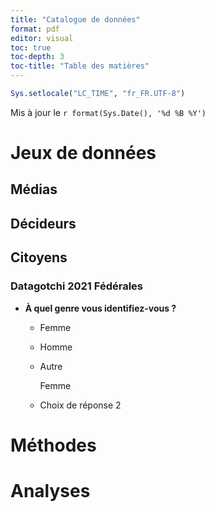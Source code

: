 ---
title: "Catalogue de données"
format: pdf
editor: visual
toc: true
toc-depth: 3
toc-title: "Table des matières"
---

```{r setup, include=FALSE}
Sys.setlocale("LC_TIME", "fr_FR.UTF-8")
```

Mis à jour le `r format(Sys.Date(), '%d %B %Y')`

# Jeux de données

## Médias

## Décideurs

## Citoyens

### Datagotchi 2021 Fédérales

-   **À quel genre vous identifiez-vous ?**

    -   Femme
    - Homme
    - Autre

        	
        		
        		
        	
        	
        		

        			
        				
        					

        Femme\

        				
        			
        		

        	

    -   Choix de réponse 2

# Méthodes

# Analyses
